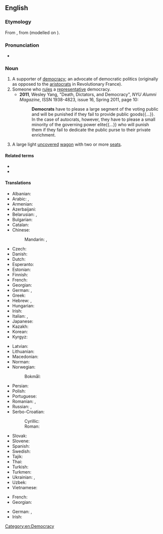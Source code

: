 {{also|Democrat}}
{{wikipedia|dab=democrat}}
==English==

===Etymology===
From {{der|en|fr|démocrate}}, from {{m|fr|démocratie}} (modelled on {{m|fr|aristocrate||aristocrat}}).

===Pronunciation===
* {{IPA|/ˈdɛməkɹæt/|lang=en}}

===Noun===
{{en-noun}}

# A supporter of [[democracy]]; an advocate of democratic politics (originally as opposed to the [[aristocrats]] in Revolutionary France).
# Someone who [[rule]]s a [[representative]] democracy.
#* '''2011''', Wesley Yang, "Death, Dictators, and Democracy", ''NYU Alumni Magazine'', ISSN 1938-4823, issue 16, Spring 2011, page 10:
#*: '''Democrats''' have to please a large segment of the voting public and will be punished if they fail to provide public goods{{...}}. In the case of autocrats, however, they have to please a small minority of the governing power elite{{...}} who will punish them if they fail to dedicate the public purse to their private enrichment.
# {{lb|en|US|historical}} A large light [[uncovered]] [[wagon]] with two or more [[seat]]s.

====Related terms====
* {{l|en|Democrat}}
* {{l|en|Demoncrat}}

====Translations====
{{trans-top|supporter of democracy}}
* Albanian: {{t+|sq|demokrat|m}}
* Arabic: {{t|ar|دِيمُقْرَاطِيّ|m}}, {{t|ar|دِيمُقْرَاطِيَّة|f}}
* Armenian: {{t+|hy|դեմոկրատ}}
* Azerbaijani: {{t|az|demokrat}}
* Belarusian: {{t|be|дэмакра́т|m}}, {{t|be|дэмакра́тка|f}}
* Bulgarian: {{t+|bg|демокра́т|m}}
* Catalan: {{t|ca|demòcrata|m|f}}
* Chinese:
*: Mandarin: {{t+|cmn|民主主義者|sc=Hani}}, {{t+|cmn|民主主义者|tr=mínzhǔzhǔyìzhě|sc=Hani}}
* Czech: {{t+|cs|demokrat|m}}
* Danish: {{t|da|demokrat|c}}
* Dutch: {{t+|nl|democraat|m}}
* Esperanto: {{t+|eo|demokrato}}
* Estonian: {{t|et|demokraat}}
* Finnish: {{t+|fi|demokraatti}}
* French: {{t+|fr|démocrate|m|f}}
* Georgian: {{t|ka|დემოკრატი}}
* German: {{t+|de|Demokrat|m}}, {{t+|de|Demokratin|f}}
* Greek: {{t+|el|δημοκράτης|m}}
* Hebrew: {{t|he|דמוקרט|m|tr=demoqrat'}}, {{t|he|דמוקרטית|f|tr=demoqrat'it}}
* Hungarian: {{t+|hu|demokrata}}
* Irish: {{t|ga|daonlathaí|m}}
* Italian: {{t+|it|democratico|m}}, {{t+|it|democratica|f}}
* Japanese: {{t|ja|民主主義者|tr=みんしゅしゅぎしゃ, minshushugisha}}
* Kazakh: {{t|kk|демократ}}
* Korean: {{t|ko|민주주의자}}
* Kyrgyz: {{t+|ky|демократ}}
{{trans-mid}}
* Latvian: {{t|lv|demokrāts|m}}
* Lithuanian: {{t|lt|demokratas|m}}
* Macedonian: {{t|mk|демократ|m}}
* Norman: {{t|nrf|démocrate|m|f}}
* Norwegian:
*: Bokmål: {{t|nb|demokrat|m}}
* Persian: {{t+|fa|دموکرات|tr=demokrât}}
* Polish: {{t+|pl|demokrata|m}}
* Portuguese: {{t+|pt|democrata|m|f}}
* Romanian: {{t+|ro|democrat|m}}, {{t+|ro|democrată|f}}
* Russian: {{t+|ru|демокра́т|m}}, {{t+|ru|демокра́тка|f}}
* Serbo-Croatian:
*: Cyrillic: {{t|sh|демо̀крат|m}}
*: Roman: {{t+|sh|demòkrat|m}}
* Slovak: {{t|sk|demokrat|m}}
* Slovene: {{t|sl|demokrat|m}}
* Spanish: {{t+|es|demócrata|m|f}}
* Swedish: {{t+|sv|demokrat|c}}
* Tajik: {{t|tg|демократ}}
* Thai: {{t|th|นักประชาธิปไตย}}
* Turkish: {{t+|tr|demokrat}}
* Turkmen: {{t|tk|demokrat|m}}
* Ukrainian: {{t|uk|демокра́т|m}}, {{t|uk|демокра́тка|f}}
* Uzbek: {{t+|uz|demokrat}}
* Vietnamese: {{t|vi|nhà dân chủ}}
{{trans-bottom}}

{{trans-top|ruler in a democracy}}
* French: {{t+|fr|démocrate|m|f}}
* Georgian: {{t|ka|დემოკრატი}}
{{trans-mid}}
* German: {{t+|de|Demokrat|m}}, {{t+|de|Demokratin|f}}
* Irish: {{t|ga|daonlathaí|m}}
{{trans-bottom}}

[[Category:en:Democracy]]